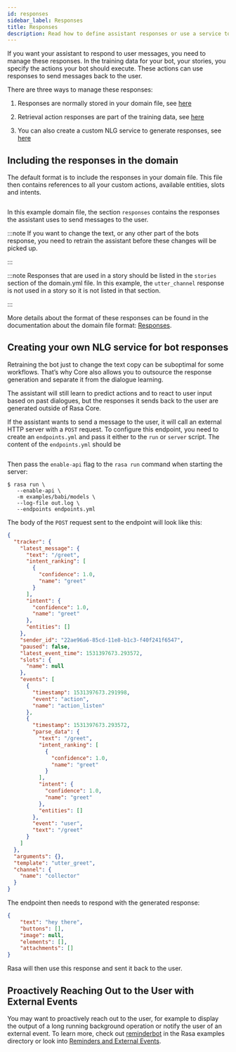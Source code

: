 ```yaml
---
id: responses
sidebar_label: Responses
title: Responses
description: Read how to define assistant responses or use a service to generate the responses using Rasa as an open source chat assistant platform.
---
```


If you want your assistant to respond to user messages, you need to manage
these responses. In the training data for your bot,
your stories, you specify the actions your bot
should execute. These actions
can use responses to send messages back to the user.

There are three ways to manage these responses:

1. Responses are normally stored in your domain file, see [here](./domains.mdx#domain-responses)

2. Retrieval action responses are part of the training data, see [here](./retrieval-actions.mdx)

3. You can also create a custom NLG service to generate responses, see [here](./responses.mdx#custom-nlg-service)

<a aria-hidden="true" tabIndex="-1" className="anchor enhancedAnchor" id="in-domain-responses"></a>

## Including the responses in the domain

The default format is to include the responses in your domain file.
This file then contains references to all your custom actions,
available entities, slots and intents.

```yaml (docs/sources/data/test_domains/default_with_slots.yml)
```

In this example domain file, the section `responses` contains the
responses the assistant uses to send messages to the user.

:::note
If you want to change the text, or any other part of the bots response,
you need to retrain the assistant before these changes will be picked up.

:::

:::note
Responses that are used in a story should be listed in the `stories`
section of the domain.yml file. In this example, the `utter_channel`
response is not used in a story so it is not listed in that section.

:::

More details about the format of these responses can be found in the
documentation about the domain file format: [Responses](./domains.mdx#domain-responses).

<a aria-hidden="true" tabIndex="-1" className="anchor enhancedAnchor" id="custom-nlg-service"></a>

## Creating your own NLG service for bot responses

Retraining the bot just to change the text copy can be suboptimal for
some workflows. That’s why Core also allows you to outsource the
response generation and separate it from the dialogue learning.

The assistant will still learn to predict actions and to react to user input
based on past dialogues, but the responses it sends back to the user
are generated outside of Rasa Core.

If the assistant wants to send a message to the user, it will call an
external HTTP server with a `POST` request. To configure this endpoint,
you need to create an `endpoints.yml` and pass it either to the `run`
or `server` script. The content of the `endpoints.yml` should be

```yaml (docs/sources/data/test_endpoints/example_endpoints.yml)
```

Then pass the `enable-api` flag to the `rasa run` command when starting
the server:

```shell
$ rasa run \
   --enable-api \
   -m examples/babi/models \
   --log-file out.log \
   --endpoints endpoints.yml
```

The body of the `POST` request sent to the endpoint will look
like this:

```json
{
  "tracker": {
    "latest_message": {
      "text": "/greet",
      "intent_ranking": [
        {
          "confidence": 1.0,
          "name": "greet"
        }
      ],
      "intent": {
        "confidence": 1.0,
        "name": "greet"
      },
      "entities": []
    },
    "sender_id": "22ae96a6-85cd-11e8-b1c3-f40f241f6547",
    "paused": false,
    "latest_event_time": 1531397673.293572,
    "slots": {
      "name": null
    },
    "events": [
      {
        "timestamp": 1531397673.291998,
        "event": "action",
        "name": "action_listen"
      },
      {
        "timestamp": 1531397673.293572,
        "parse_data": {
          "text": "/greet",
          "intent_ranking": [
            {
              "confidence": 1.0,
              "name": "greet"
            }
          ],
          "intent": {
            "confidence": 1.0,
            "name": "greet"
          },
          "entities": []
        },
        "event": "user",
        "text": "/greet"
      }
    ]
  },
  "arguments": {},
  "template": "utter_greet",
  "channel": {
    "name": "collector"
  }
}
```

The endpoint then needs to respond with the generated response:

```json
{
    "text": "hey there",
    "buttons": [],
    "image": null,
    "elements": [],
    "attachments": []
}
```

Rasa will then use this response and sent it back to the user.

<a aria-hidden="true" tabIndex="-1" className="anchor enhancedAnchor" id="external-events"></a>

## Proactively Reaching Out to the User with External Events

You may want to proactively reach out to the user,
for example to display the output of a long running background operation
or notify the user of an external event.
To learn more, check out [reminderbot](https://github.com/RasaHQ/rasa/blob/master/examples/reminderbot/README.md) in
the Rasa examples directory or look into [Reminders and External Events](./reminders-and-external-events.mdx).
